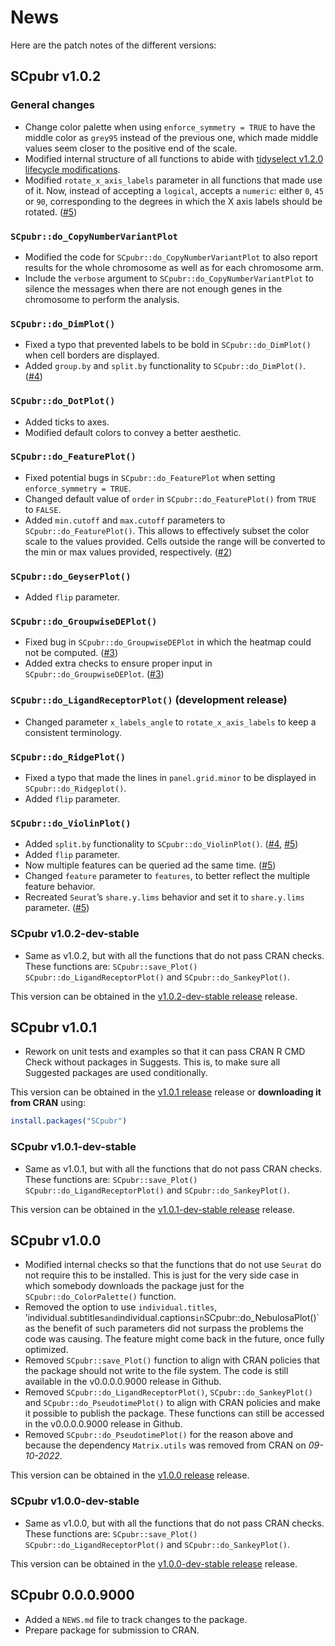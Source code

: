 # News {-}
Here are the patch notes of the different versions:

## SCpubr v1.0.2 {-}

### General changes {-}

-   Change color palette when using `enforce_symmetry = TRUE` to have the middle color as `grey95` instead of the previous one, which made middle values seem closer to the positive end of the scale.
-   Modified internal structure of all functions to abide with [tidyselect v1.2.0 lifecycle modifications](https://tidyselect.r-lib.org/news/index.html#lifecycle-changes-1-2-0).
-   Modified `rotate_x_axis_labels` parameter in all functions that made use of it. Now, instead of accepting a `logical`, accepts a `numeric`: either `0`, `45` or `90`, corresponding to the degrees in which the X axis labels should be rotated. ([#5](https://github.com/enblacar/SCpubr/issues/5#issuecomment-1289203453))

### `SCpubr::do_CopyNumberVariantPlot` {-}

-   Modified the code for `SCpubr::do_CopyNumberVariantPlot` to also report results for the whole chromosome as well as for each chromosome arm.
-   Include the `verbose` argument to `SCpubr::do_CopyNumberVariantPlot` to silence the messages when there are not enough genes in the chromosome to perform the analysis.

### `SCpubr::do_DimPlot()` {-}
-   Fixed a typo that prevented labels to be bold in `SCpubr::do_DimPlot()` when cell borders are displayed.
-   Added `group.by` and `split.by` functionality to `SCpubr::do_DimPlot()`. ([#4](https://github.com/enblacar/SCpubr/issues/4))

### `SCpubr::do_DotPlot()` {-}
-   Added ticks to axes.
-   Modified default colors to convey a better aesthetic. 

### `SCpubr::do_FeaturePlot()` {-}
-   Fixed potential bugs in `SCpubr::do_FeaturePlot` when setting `enforce_symmetry = TRUE`.
-   Changed default value of `order` in `SCpubr::do_FeaturePlot()` from `TRUE` to `FALSE`.
-   Added `min.cutoff` and `max.cutoff` parameters to `SCpubr::do_FeaturePlot()`. This allows to effectively subset the color scale to the values provided. Cells outside the range will be converted to the min or max values provided, respectively. ([#2](https://github.com/enblacar/SCpubr/issues/2))

### `SCpubr::do_GeyserPlot()` {-}
-   Added `flip` parameter.

### `SCpubr::do_GroupwiseDEPlot()` {-}
-   Fixed bug in `SCpubr::do_GroupwiseDEPlot` in which the heatmap could not be computed. ([#3](https://github.com/enblacar/SCpubr/issues/3))
-   Added extra checks to ensure proper input in `SCpubr::do_GroupwiseDEPlot`. ([#3](https://github.com/enblacar/SCpubr/issues/3))

### `SCpubr::do_LigandReceptorPlot()` (development release) {-}
- Changed parameter `x_labels_angle` to `rotate_x_axis_labels` to keep a consistent terminology.

### `SCpubr::do_RidgePlot()` {-}
-   Fixed a typo that made the lines in `panel.grid.minor` to be displayed in `SCpubr::do_Ridgeplot()`.
-   Added `flip` parameter.

### `SCpubr::do_ViolinPlot()` {-}
-   Added `split.by` functionality to `SCpubr::do_ViolinPlot()`. ([#4](https://github.com/enblacar/SCpubr/issues/4), [#5](https://github.com/enblacar/SCpubr/issues/5))
-   Added `flip` parameter.
-   Now multiple features can be queried ad the same time. ([#5](https://github.com/enblacar/SCpubr/issues/5#issuecomment-1289203453))
-   Changed `feature` parameter to `features`, to better reflect the multiple feature behavior.
-   Recreated `Seurat`'s `share.y.lims` behavior and set it to `share.y.lims` parameter. ([#5](https://github.com/enblacar/SCpubr/issues/5#issuecomment-1289203453))

### SCpubr v1.0.2-dev-stable {-}

-   Same as v1.0.2, but with all the functions that do not pass CRAN checks. These functions are: `SCpubr::save_Plot()` `SCpubr::do_LigandReceptorPlot()` and `SCpubr::do_SankeyPlot()`.

This version can be obtained in the [v1.0.2-dev-stable release](https://github.com/enblacar/SCpubr/releases/tag/v1.0.2-dev-stable) release.

## SCpubr v1.0.1 {-}

-   Rework on unit tests and examples so that it can pass CRAN R CMD Check without packages in Suggests. This is, to make sure all Suggested packages are used conditionally.

This version can be obtained in the [v1.0.1 release](https://github.com/enblacar/SCpubr/releases/tag/v1.0.1) release or **downloading it from CRAN** using:

``` r
install.packages("SCpubr")
```

### SCpubr v1.0.1-dev-stable {-}

-   Same as v1.0.1, but with all the functions that do not pass CRAN checks. These functions are: `SCpubr::save_Plot()` `SCpubr::do_LigandReceptorPlot()` and `SCpubr::do_SankeyPlot()`.

This version can be obtained in the [v1.0.1-dev-stable release](https://github.com/enblacar/SCpubr/releases/tag/v1.0.1-dev-stable) release.

## SCpubr v1.0.0 {-}

-   Modified internal checks so that the functions that do not use `Seurat` do not require this to be installed. This is just for the very side case in which somebody downloads the package just for the `SCpubr::do_ColorPalette()` function.
-   Removed the option to use `individual.titles`, 'individual.subtitles`and`individual.captions`in`SCpubr::do_NebulosaPlot()\` as the benefit of such parameters did not surpass the problems the code was causing. The feature might come back in the future, once fully optimized.
-   Removed `SCpubr::save_Plot()` function to align with CRAN policies that the package should not write to the file system. The code is still available in the v0.0.0.0.9000 release in Github.
-   Removed `SCpubr::do_LigandReceptorPlot()`, `SCpubr::do_SankeyPlot()` and `SCpubr::do_PseudotimePlot()` to align with CRAN policies and make it possible to publish the package. These functions can still be accessed in the v0.0.0.0.9000 release in Github.
-   Removed `SCpubr::do_PseudotimePlot()` for the reason above and because the dependency `Matrix.utils` was removed from CRAN on *09-10-2022*.

This version can be obtained in the [v1.0.0 release](https://github.com/enblacar/SCpubr/releases/tag/v1.0.0) release.

### SCpubr v1.0.0-dev-stable {-}

-   Same as v1.0.0, but with all the functions that do not pass CRAN checks. These functions are: `SCpubr::save_Plot()` `SCpubr::do_LigandReceptorPlot()` and `SCpubr::do_SankeyPlot()`.

This version can be obtained in the [v1.0.0-dev-stable release](https://github.com/enblacar/SCpubr/releases/tag/v1.0.0-dev-stable) release.

## SCpubr 0.0.0.9000 {-}

-   Added a `NEWS.md` file to track changes to the package.
-   Prepare package for submission to CRAN.

